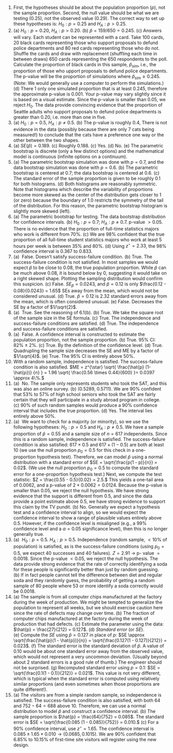 1. First, the hypotheses should be about the population proportion ($p$), not the sample proportion. Second, the null value should be what we are testing (0.25), not the observed value (0.29). The correct way to set up these hypotheses is: $H_0: p = 0.25$ and $H_A: p > 0.25.$
\addtocounter{enumi}{1}

1. \(a) $H_0 : p = 0.20,$  $H_A : p > 0.20.$ (b) $\hat{p} = 159/650 = 0.245.$ (c) Answers will vary. Each student can be represented with a card. Take 100 cards, 20 black cards representing those who support proposals to defund police departments and 80 red cards representing those who do not. Shuffle the cards and draw with replacement (shuffling each time in between draws) 650 cards representing the 650 respondents to the poll. Calculate the proportion of black cards in this sample, $\hat{p}_{sim},$ i.e., the proportion of those who upport proposals to defund police departments. The p-value will be the proportion of simulations where $\hat{p}_{sim} \geq 0.245.$ (Note: We would generally use a computer to perform the simulations.) (d) There 1 only one simulated proportion that is at least 0.245, therefore the  approximate p-value is 0.001. Your p-value may vary slightly since it is based on a visual estimate. Since the p-value is smaller than 0.05, we reject $H_0.$ The data provide convincing evidence that the proportion of Seattle adults who support proposals to defund police departments is greater than 0.20, i.e. more than one in five.
\addtocounter{enumi}{1}

1. \(a) $H_0: p = 0.5$, $H_A: p \ne 0.5$. (b) The p-value is roughly 0.4, There is not evidence in the data (possibly because there are only 7 cats being measured!) to conclude that the cats have a preference one way or the other between the two shapes.
\addtocounter{enumi}{1}

1. \(a) $SE(\hat{p}) = 0.189$. (c) Roughly 0.188. (c) Yes. (d) No. (e) The parametric bootstrap is discrete (only a few distinct options) and the mathematical model is continuous (infinite options on a continuum).
\addtocounter{enumi}{1}

1. \(a) The parametric bootstrap simulation was done with $p=0.7$, and the data bootstrap simulation was done with $p = 0.6.$ (b) The parametric bootstrap is centered at 0.7; the data bootstrap is centered at 0.6. (c) The standard error of the sample proportion is given to be roughly 0.1 for both histograms. (d) Both histograms are reasonably symmetric. Note that histograms which describe the variability of proportions become more skewed as the center of the distribution gets closer to 1 (or zero) because the boundary of 1.0 restricts the symmetry of the tail of the distribution. For this reason, the parametric bootstrap histogram is slightly more skewed (left).
\addtocounter{enumi}{1}

1. \(a) The parametric bootstrap for testing. The data bootstrap distribution for confidence intervals. (b) $H_0: p = 0.7;$ $H_A: p \ne 0.7.$  p-value $> 0.05.$ There is no evidence that the proportion of full-time statistics majors who work is different from 70%. (c) We are 98% confident that the true proportion of all full-time student statistics majors who work at least 5 hours per week is between 35% and 80%. (d) Using $z^\star = 2.33$, the 98% confidence interval is 0.367 to 0.833.
\addtocounter{enumi}{1}

1. \(a)  False. Doesn't satisfy success-failure condition. (b) True. The success-failure condition is not satisfied. In most samples we would expect $\hat{p}$ to be close to 0.08, the true population proportion. While $\hat{p}$ can be much above 0.08, it is bound below by 0, suggesting it would take on a right skewed shape. Plotting the sampling distribution would confirm this suspicion. (c) False. $SE_{\hat{p}} = 0.0243$, and $\hat{p} = 0.12$ is only $\frac{0.12 - 0.08}{0.0243} = 1.65$ SEs away from the mean, which would not be considered unusual. (d) True. $\hat{p}=0.12$ is 2.32 standard errors away from the mean, which is often considered unusual. (e) False. Decreases the SE by a factor of $1/\sqrt{2}$.
\addtocounter{enumi}{1}

1. \(a)  True. See the reasoning of 6.1(b). (b) True. We take the square root of the sample size in the SE formula. (c) True. The independence and success-failure conditions are satisfied. (d) True. The independence and success-failure conditions are satisfied.
\addtocounter{enumi}{1}

1. \(a)  False. A confidence interval is constructed to estimate the population proportion, not the sample proportion. (b) True. 95% CI: $82\%\ \pm\ 2\%$. (c) True. By the definition of the confidence level. (d) True. Quadrupling the sample size decreases the SE and ME by a factor of $1/\sqrt{4}$. (e) True. The 95% CI is entirely above 50%.
\addtocounter{enumi}{1}

1. With a random sample, independence is satisfied. The success-failure condition is also satisfied. $ME = z^{\star} \sqrt{ \frac{\hat{p} (1-\hat{p})} {n} } = 1.96 \sqrt{ \frac{0.56 \times  0.44}{600} }= 0.0397 \approx 4\%.$
\addtocounter{enumi}{1}

1. \(a)  No. The sample only represents students who took the SAT, and this was also an online survey. (b) (0.5289, 0.5711). We are 90% confident that 53% to 57% of high school seniors who took the SAT are fairly certain that they will participate in a study abroad program in college. (c) 90% of such random samples would produce a 90% confidence interval that includes the true proportion. (d) Yes. The interval lies entirely above 50%.
\addtocounter{enumi}{1}

1. \(a)  We want to check for a majority (or minority), so we use the following hypotheses: $H_0: p = 0.5$ and $H_A: p \neq 0.5$. We have a sample proportion of $\hat{p} = 0.55$ and a sample size of $n = 617$ independents. Since this is a random sample, independence is satisfied. The success-failure condition is also satisfied: $617 \times 0.5$ and $617 \times (1 - 0.5)$ are both at least 10 (we use the null proportion $p_0 = 0.5$ for this check in a one-proportion hypothesis test). Therefore, we can model $\hat{p}$ using a normal distribution with a standard error of $SE = \sqrt{\frac{p(1 - p)}{n}} = 0.02$. (We use the null proportion $p_0 = 0.5$ to compute the standard error for a one-proportion hypothesis test.) Next, we compute the test statistic: $Z = \frac{0.55 - 0.5}{0.02} = 2.5.$ This yields a one-tail area of 0.0062, and a p-value of $2 \times 0.0062 = 0.0124.$ Because the p-value is smaller than 0.05, we reject the null hypothesis. We have strong evidence that the support is different from 0.5, and since the data provide a point estimate above 0.5, we have strong evidence to support this claim by the TV pundit. (b) No. Generally we expect a hypothesis test and a confidence interval to align, so we would expect the confidence interval to show a range of plausible values entirely above 0.5. However, if the confidence level is misaligned (e.g., a 99% confidence level and a $\alpha = 0.05$ significance level), then this is no longer generally true.
\addtocounter{enumi}{1}

1. \(a)  $H_0: p = 0.5$. $H_A: p > 0.5$. Independence (random sample, $<10\%$ of population) is satisfied, as is the success-failure conditions (using $p_0 = 0.5$, we expect 40 successes and 40 failures). $Z = 2.91$ $\to$ p- value $= 0.0018$. Since the p-value $< 0.05$, we reject the null hypothesis. The data provide strong evidence that the rate of correctly identifying a soda for these people is significantly better than just by random guessing. (b) If in fact people cannot tell the difference between diet and regular soda and they randomly guess, the probability of getting a random sample of 80 people where 53 or more identify a soda correctly would be 0.0018.
\addtocounter{enumi}{1}

1. \(a) The sample is from all computer chips manufactured at the factory during the week of production. We might be tempted to generalize the population to represent all weeks, but we should exercise caution here since the rate of defects may change over time. (b) The fraction of computer chips manufactured at the factory during the week of production that had defects. (c) Estimate the parameter using the data: $\hat{p} = \frac{27}{212} = 0.127$. (d) *Standard error* (or $SE$). (e) Compute the $SE$ using $\hat{p} = 0.127$ in place of $p$: $SE \approx \sqrt{\frac{\hat{p}(1 - \hat{p})}{n}} = \sqrt{\frac{0.127(1 - 0.127)}{212}} = 0.023$. (f) The standard error is the standard deviation of $\hat{p}$. A value of 0.10 would be about one standard error away from the observed value, which would not represent a very uncommon deviation. (Usually beyond about 2 standard errors is a good rule of thumb.) The engineer should not be surprised. (g) Recomputed standard error using $p = 0.1$: $SE = \sqrt{\frac{0.1(1 - 0.1)}{212}} = 0.021$. This value is not very different, which is typical when the standard error is computed using relatively similar proportions (and even sometimes when those proportions are quite different!).
\addtocounter{enumi}{1}

1. \(a) The visitors are from a simple random sample, so independence is satisfied. The success-failure condition is also satisfied, with both 64 and $752 - 64 = 688$ above 10. Therefore, we can use a normal distribution to model $\hat{p}$ and construct a confidence interval. (b) The sample proportion is $\hat{p} = \frac{64}{752} = 0.085$. The standard error is $SE = \sqrt{\frac{0.085 (1 - 0.085)}{752}} = 0.010.$ (c) For a 90% confidence interval, use $z^{\star} = 1.65$. The confidence interval is $0.085 \pm 1.65 \times 0.010 \to (0.0685, 0.1015)$. We are 90% confident that 6.85% to 10.15% of first-time site visitors will register using the new design.
\addtocounter{enumi}{1}
